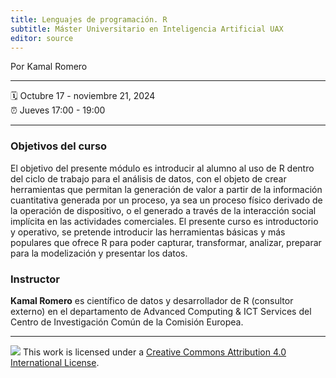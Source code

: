 ```yaml
---
title: Lenguajes de programación. R
subtitle: Máster Universitario en Inteligencia Artificial UAX
editor: source
---
```


Por Kamal Romero

------------------------------------------------------------------------

🗓️ Octubre 17 - noviembre 21, 2024\
⏰ Jueves 17:00 - 19:00\
<!-- 🏨 Hall 102/305 305 - Floor 003 \ -->
<!-- ✍️ [pos.it/conf](http://pos.it/conf) -->

------------------------------------------------------------------------

### Objetivos del curso

El objetivo del presente módulo es introducir al alumno al uso de R dentro del ciclo de trabajo para el análisis de datos, con el objeto de crear herramientas que permitan la generación de valor a partir de la información cuantitativa generada por un proceso, ya sea un proceso físico derivado de la operación de dispositivo, o el generado a través de la interacción social implícita en las actividades comerciales. El presente curso es introductorio y operativo, se pretende introducir las herramientas básicas y más populares que ofrece R para poder capturar, transformar, analizar, preparar para la modelización y presentar los datos.


### Instructor

**Kamal Romero** es científico de datos y desarrollador de R (consultor externo) en el departamento de Advanced Computing & ICT Services del Centro de Investigación Común de la Comisión Europea.


------------------------------------------------------------------------

![](https://i.creativecommons.org/l/by/4.0/88x31.png) This work is licensed under a [Creative Commons Attribution 4.0 International License](https://creativecommons.org/licenses/by/4.0/).

